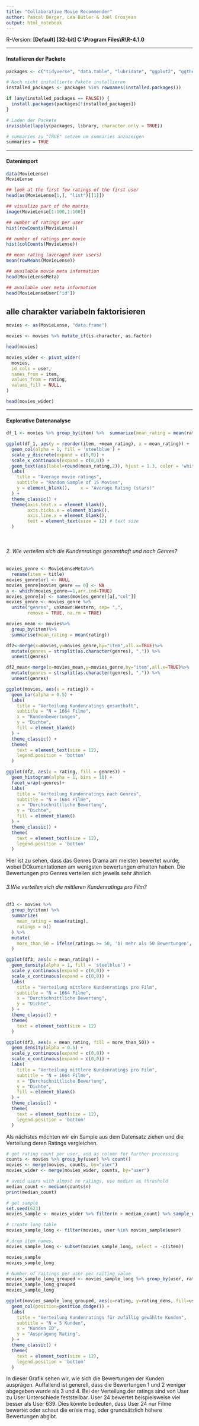 ```yaml
---
title: "Collaborative Movie Recommender"
author: Pascal Berger, Lea Bütler & Joël Grosjean
output: html_notebook
---
```

R-Version: **[Default] [32-bit] C:\\Program Files\\R\\R-4.1.0**

*** 
#### Installieren der Packete

```r
packages <- c("tidyverse", "data.table", "lubridate", "ggplot2", "ggthemes", "recommenderlab")

# Noch nicht installierte Pakete installieren
installed_packages <- packages %in% rownames(installed.packages())

if (any(installed_packages == FALSE)) {
  install.packages(packages[!installed_packages])
}

# Laden der Packete
invisible(lapply(packages, library, character.only = TRUE))

# summaries zu "TRUE" setzen um summaries anzuzeigen
summaries = TRUE
```

***
#### Datenimport

```r
data(MovieLense)
MovieLense
```


```r
## look at the first few ratings of the first user
head(as(MovieLense[1,], "list")[[1]])

## visualize part of the matrix
image(MovieLense[1:100,1:100])

## number of ratings per user
hist(rowCounts(MovieLense))

## number of ratings per movie
hist(colCounts(MovieLense))

## mean rating (averaged over users)
mean(rowMeans(MovieLense))

## available movie meta information
head(MovieLenseMeta)

## available user meta information
head(MovieLenseUser["id"])

```
## alle charakter variabeln faktorisieren

```r

movies <- as(MovieLense, "data.frame")

movies <- movies %>% mutate_if(is.character, as.factor)

head(movies)

```



```r
movies_wider <- pivot_wider(
  movies,
  id_cols = user,
  names_from = item,
  values_from = rating,
  values_fill = NULL,
)

head(movies_wider)
```

***
#### Explorative Datenanalyse

```r
df_1 <- movies %>% group_by(item) %>%  summarize(mean_rating = mean(rating)) %>% sample_n(15) %>% arrange(desc(mean_rating))

ggplot(df_1, aes(y = reorder(item, +mean_rating), x = mean_rating)) +
  geom_col(alpha = 1, fill = 'steelblue') +
  scale_y_discrete(expand = c(0,0)) +
  scale_x_continuous(expand = c(0,0)) +
  geom_text(aes(label=round(mean_rating,2)), hjust = 1.3, color = 'white') +
  labs(
    title = "Average movie ratings",
    subtitle = "Random Sample of 15 Movies",
    y = element_blank(),    x = "Average Rating (stars)"
  ) +
  theme_classic() +
  theme(axis.text.x = element_blank(),
        axis.ticks.x = element_blank(),
        axis.line.x = element_blank(),
        text = element_text(size = 12) # text size
  )

        
```


###### 2. Wie verteilen sich die Kundenratings gesamthaft und nach Genres?
```r
movies_genre <- MovieLenseMeta%>%
  rename(item = title)
movies_genre$url <- NULL
movies_genre[movies_genre == 0] <- NA
a <- which(movies_genre==1,arr.ind=TRUE)
movies_genre[a] <- names(movies_genre)[a[,"col"]]
movies_genre <- movies_genre %>%
  unite("genres", unknown:Western, sep= ",", 
        remove = TRUE, na.rm = TRUE)

movies_mean <- movies%>%
  group_by(item)%>%
  summarise(mean_rating = mean(rating))

df2<-merge(x=movies,y=movies_genre,by="item",all.x=TRUE)%>%
  mutate(genres = strsplit(as.character(genres), ",")) %>%
  unnest(genres)

df2_mean<-merge(x=movies_mean,y=movies_genre,by="item",all.x=TRUE)%>%
  mutate(genres = strsplit(as.character(genres), ",")) %>%
  unnest(genres)

```
```r
ggplot(movies, aes(x = rating)) +
  geom_bar(alpha = 0.5) +
  labs(
    title = "Verteilung Kundenratings gesamthaft",
    subtitle = "N = 1664 Filme",
    x = "Kundenbewertungen", 
    y = "Dichte",
    fill = element_blank()
  ) +
  theme_classic() +
  theme(
    text = element_text(size = 12),
    legend.position = 'bottom'
  )
```

```r
ggplot(df2, aes(x = rating, fill = genres)) +
  geom_histogram(alpha = 1, bins = 10) +
  facet_wrap(~genres)+
  labs(
    title = "Verteilung Kundenratings nach Genres",
    subtitle = "N = 1664 Filme",
    x = "Durchschnittliche Bewertung", 
    y = "Dichte",
    fill = element_blank()
  ) +
  theme_classic() +
  theme(
    text = element_text(size = 12),
    legend.position = 'bottom'
  )
```


Hier ist zu sehen, dass das Genres Drama am meisten bewertet wurde, wobei DOkumentationen am wenigsten bewertungen erhalten haben. Die Bewertungen pro Genres verteilen sich jeweils sehr ähnlich 

###### 3.Wie verteilen sich die mittleren Kundenratings pro Film?
```r
df3 <- movies %>% 
  group_by(item) %>%  
  summarize(
    mean_rating = mean(rating),
    ratings = n()
  ) %>% 
  mutate(
    more_than_50 = ifelse(ratings >= 50, 'b) mehr als 50 Bewertungen', 'a) weniger als 50 Bewertugen')
  )

ggplot(df3, aes(x = mean_rating)) +
  geom_density(alpha = 1, fill = 'steelblue') +
  scale_y_continuous(expand = c(0,0)) +
  scale_x_continuous(expand = c(0,0)) +
  labs(
    title = "Verteilung mittlere Kundenratings pro Film",
    subtitle = "N = 1664 Filme",
    x = "Durchschnittliche Bewertung", 
    y = "Dichte",
  ) +
  theme_classic() +
  theme(
    text = element_text(size = 12)
  )
```
```r
ggplot(df3, aes(x = mean_rating, fill = more_than_50)) +
  geom_density(alpha = 0.5) +
  scale_y_continuous(expand = c(0,0)) +
  scale_x_continuous(expand = c(0,0)) +
  labs(
    title = "Verteilung mittlere Kundenratings pro Film",
    subtitle = "N = 1664 Filme",
    x = "Durchschnittliche Bewertung", 
    y = "Dichte",
    fill = element_blank()
  ) +
  theme_classic() +
  theme(
    text = element_text(size = 12),
    legend.position = 'bottom'
  )
```

Als nächstes möchten wir ein Sample aus dem Datensatz ziehen und die Verteilung deren Ratings vergleichen.


```r

# get rating count per user, add as column for further processing
counts <- movies %>% group_by(user) %>% count()
movies <- merge(movies, counts, by="user")
movies_wider <- merge(movies_wider, counts, by="user")

# avoid users with almost no ratings, use median as threshold
median_count <- median(counts$n)
print(median_count)

# get sample
set.seed(623)
movies_sample <- movies_wider %>% filter(n > median_count) %>% sample_n(5)

# create long table
movies_sample_long <- filter(movies, user %in% movies_sample$user)

# drop item names, 
movies_sample_long <- subset(movies_sample_long, select = -c(item))

movies_sample
movies_sample_long


```

```r

# Number of raitings per user per raiting value
movies_sample_long_grouped <- movies_sample_long %>% group_by(user, rating) %>% summarise(rating_dens = length(user) / first(n), user = first(user), n=first(n), rating = first(rating))
movies_sample_long_grouped
movies_sample_long

```



```r

ggplot(movies_sample_long_grouped, aes(x=rating, y=rating_dens, fill=user)) + 
  geom_col(position=position_dodge()) + 
  labs(
    title = "Verteilung Kundenratings für zufällig gewählte Kunden",
    subtitle = "N = 5 Kunden",
    x = "Kunden ID", 
    y = "Ausprägung Rating",
  ) +
  theme_classic() + 
  theme(
    text = element_text(size = 12),
    legend.position = 'bottom'
  )

```

In dieser Grafik sehen wir, wie sich die Bewertungen der Kunden ausprägen. Auffallend ist generell, dass die Bewertungen 1 und 2 weniger abgegeben wurde als 3 und 4. 
Bei der Verteilung der ratings sind von User zu User Unterschiede feststellbar. User 24 bewertet beispielsweise viel besser als User 639. Dies könnte bedeuten, dass User 24 nur Filme bewertet oder schaut die er/sie mag, oder grundsätzlich höhere Bewertungen abgibt.



